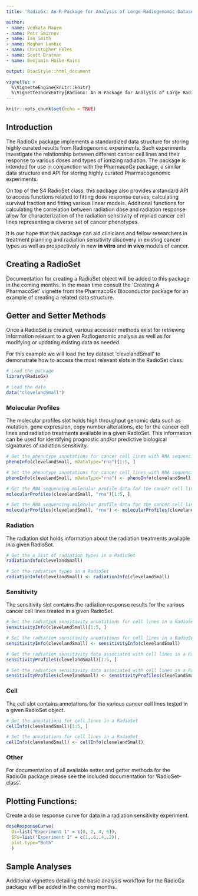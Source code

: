 ```yaml
---
title: 'RadioGx: An R Package for Analysis of Large Radiogenomic Datasets'

author:  
- name: Venkata Manem
- name: Petr Smirnov
- name: Ian Smith
- name: Meghan Lambie
- name: Christopher Eeles
- name: Scott Bratman
- name: Benjamin Haibe-Kains

output: BiocStyle::html_document

vignette: >
  %\VignetteEngine{knitr::knitr}
  %\VignetteIndexEntry{RadioGx: An R Package for Analysis of Large Radiogenomic Datasets}
---
```


```r
knitr::opts_chunk$set(echo = TRUE)
```

## Introduction

The RadioGx package implements a standardized data structure for storing highly
curated results from Radiogenomic experiments. Such experiments investigate the
relationship between different cancer cell lines and their response to various
doses and types of ionizing radiation. The package is intended for use in 
conjunction with the PharmacoGx package, a similar data structure and API for 
storing highly curated Pharmacogenomic experiments.

On top of the S4 RadioSet class, this package also provides a standard API 
to access functions related to fitting dose response curves, calculating survival
fraction and fitting various linear models. Additional functions for calculating
the correlation between radiation dose and radiation response allow
for characterization of the radiation sensitivity of myriad cancer cell lines
representing a diverse set of cancer phenotypes.

It is our hope that this package can aid clinicians and fellow researchers in
treatment planning and radiation sensitivity discovery in existing cancer types
as well as prospectively in new **in vitro** and **in vivo** models of cancer.

## Creating a RadioSet

Documentation for creating a RadioSet object will be added to this package 
in the coming months. In the mean time consult the 'Creating A PharmacoSet' 
vignette from the PharmacoGx Bioconductor package for an example of creating
a related data structure.

## Getter and Setter Methods

Once a RadioSet is created, various accessor methods exist for retrieving 
information relevant to a given Radiogenomic analysis as well as for modifying
or updating existing data as needed.

For this example we will load the toy dataset 'clevelandSmall' to demonstrate
how to access the most relevant slots in the RadioSet class.

```r
# Load the package
library(RadioGx)

# Load the data
data("clevelandSmall")
```

### Molecular Profiles

The molecular profiles slot holds high throughput genomic data such as mutation,
gene expression, copy number alterations, etc for the cancer cell lines and
radiation treatments available in a given RadioSet. This information can be used
for identifying prognostic and/or predictive biological signatures of radiation
sensitivity.

```r
# Get the phenotype annotations for cancer cell lines with RNA sequencing data
phenoInfo(clevelandSmall, mDataType="rna")[1:5, ]

# Set the phenotype annotations for cancer cell lines with RNA sequencing data
phenoInfo(clevelandSmall, mDataType="rna") <- phenoInfo(clevelandSmall, mDataType="rna")

# Get the RNA sequencing molecular profile data for the cancer cell lines
molecularProfiles(clevelandSmall, "rna")[1:5, ]

# Set the RNA sequencing molecular profile data for the cancer cell lines
molecularProfiles(clevelandSmall, "rna") <- molecularProfiles(clevelandSmall, "rna")
```

### Radiation

The radiation slot holds information about the radiation treatments available
in a given RadioSet.

```r
# Get the a list of radiation types in a RadioSet
radiationInfo(clevelandSmall)

# Set the radiation types in a RadioSet
radiationInfo(clevelandSmall) <- radiationInfo(clevelandSmall)
```

### Sensitivity

The sensitivity slot contains the radiation response results for the various 
cancer cell lines treated in a given RadioSet.

```r
# Get the radiation sensitivity annotations for cell lines in a RadioSet
sensitivityInfo(clevelandSmall)[1:5, ]

# Set the radiation sensitivity annotations for cell lines in a RadioSet
sensitivityInfo(clevelandSmall) <- sensitivityInfo(clevelandSmall)

# Get the radiation sensitivity data associated with cell lines in a RadioSet
sensitivityProfiles(clevelandSmall)[1:5, ]

# Set the radiation sensitivity data associated with cell lines in a RadioSet
sensitivityProfiles(clevelandSmall) <- sensitivityProfiles(clevelandSmall)
```

### Cell

The cell slot contains annotations for the various cancer cell lines tested
in a  given RadioSet object.

```r
# Get the annotations for cell lines in a RadioSet
cellInfo(clevelandSmall)[1:5, ]

# Set the annotations for cell lines in a RadioSet
cellInfo(clevelandSmall) <- cellInfo(clevelandSmall)
```

### Other

For documentation of all available setter and getter methods for the RadioGx
package please see the included documentation for 'RadioSet-class'.

## Plotting Functions:

Create a dose response curve for data in a radiation sensitivity experiment.

```r
doseResponseCurve(
  Ds=list("Experiment 1" = c(0, 2, 4, 6)),
  SFs=list("Experiment 1" = c(1,.6,.4,.2)), 
  plot.type="Both"
  )
```

## Sample Analyses

Additional vignettes detailing the basic analysis workflow for the RadioGx 
package will be added in the coming months.

